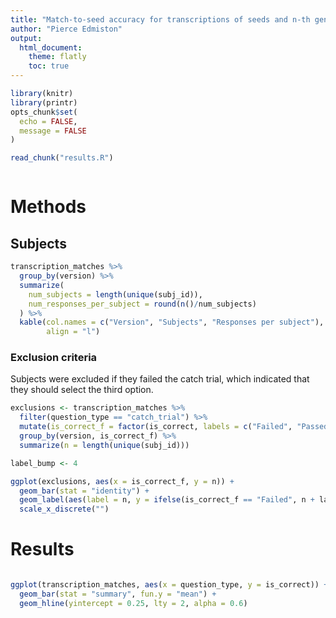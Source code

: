 ```yaml
---
title: "Match-to-seed accuracy for transcriptions of seeds and n-th generation imitations"
author: "Pierce Edmiston"
output:
  html_document:
    theme: flatly
    toc: true
---
```


```r
library(knitr)
library(printr)
opts_chunk$set(
  echo = FALSE,
  message = FALSE
)

read_chunk("results.R")
```

```r
```

# Methods

## Subjects

```r
transcription_matches %>%
  group_by(version) %>%
  summarize(
    num_subjects = length(unique(subj_id)),
    num_responses_per_subject = round(n()/num_subjects)
  ) %>%
  kable(col.names = c("Version", "Subjects", "Responses per subject"),
        align = "l")
```

### Exclusion criteria

Subjects were excluded if they failed the catch trial, which indicated
that they should select the third option.

```r
exclusions <- transcription_matches %>%
  filter(question_type == "catch_trial") %>%
  mutate(is_correct_f = factor(is_correct, labels = c("Failed", "Passed"))) %>%
  group_by(version, is_correct_f) %>%
  summarize(n = length(unique(subj_id)))

label_bump <- 4

ggplot(exclusions, aes(x = is_correct_f, y = n)) +
  geom_bar(stat = "identity") +
  geom_label(aes(label = n, y = ifelse(is_correct_f == "Failed", n + label_bump, n - label_bump))) +
  scale_x_discrete("")
```

# Results

```r
```

```r
ggplot(transcription_matches, aes(x = question_type, y = is_correct)) +
  geom_bar(stat = "summary", fun.y = "mean") +
  geom_hline(yintercept = 0.25, lty = 2, alpha = 0.6)
```

```r
```

```r
```